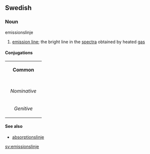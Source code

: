 ==Swedish==
===Noun===
;emissionslinje
#[[emission line]]; the bright line in the [[spectra]] obtained by heated [[gas]]

====Conjugations====
{| border=1 cellspacing=0 
| bgcolor=#FFFFF0 colspan=5 align=center | '''Common''' 
|- 
|- bgcolor=#FFFFF0 align=center 
! rowspan=2 | 
| colspan=2 width=105 | ''Singular'' 
| colspan=2 | ''Plural'' 
|- bgcolor=#FFFFF0 align=center 
| width=105 | ''Indefinite'' 
| width=105 | ''Definite'' 
| width=105 | ''Indefinite'' 
|  width=105 | ''Definite'' 
|- align=center 
| width=105 bgcolor=#FFFFF0 | ''Nominative'' 
| [[emissionslinje]] 
| [[emissionslinjen]] 
| [[emissionslinjer]] 
| [[emissionslinjerna]] 
|- align=center 
| width=105 bgcolor=#FFFFF0 | ''Genitive'' 
| [[emissionslinjes]] 
| [[emissionslinjens]] 
| [[emissionslinjers]] 
| [[emissionslinjernas]] 
|} 

====See also====
*[[absorptionslinje]]

[[sv:emissionslinje]]